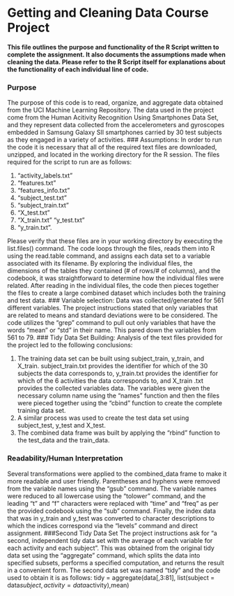 # Getting and Cleaning Data Course Project

**This file outlines the purpose and functionality of the R Script written to complete the assignment. It also documents the assumptions made when cleaning the data. Please refer to the R Script itself for explanations about the functionality of each individual line of code.**

### Purpose
The purpose of this code is to read, organize, and aggregate data obtained from the UCI Machine Learning Repository. The data used in the project come from the Human Acitivity Recognition Using Smartphones Data Set, and they represent data collected from the accelerometers and gyroscopes embedded in Samsung Galaxy SII smartphones carried by 30 test subjects as they engaged in a variety of activities. 
### Assumptions: 
In order to run the code it is necessary that all of the required text files are downloaded, unzipped, and located in the working directory for the R session. The files required for the script to run are as follows:
<ol>
<li>"activity_labels.txt"</li> 
<li>"features.txt"</li>      
<li>"features_info.txt"</li>  
<li>"subject_test.txt"</li>     
<li>"subject_train.txt"</li>    
<li>"X_test.txt"</li>           
<li>"X_train.txt" "y_test.txt"</li>           
<li>"y_train.txt".</li>  
</ol>
Please verify that these files are in your working directory by executing the list.files() command. The code loops through the files, reads them into R using the read.table command, and assigns each data set to a variable associated with its filename. By exploring the individual files, the dimensions of the tables they contained (# of rows/# of columns), and the codebook, it was straightforward to determine how the individual files were related. After reading in the individual files, the code then pieces together the files to create a large combined dataset which includes both the training and test data. 
### Variable selection:
Data was collected/generated for 561 different variables. The project instructions stated that only variables that are related to means and standard deviations were to be considered. The code utilizes the "grep" command to pull out only variables that have the words "mean" or "std" in their name. This pared down the variables from 561 to 79. 
### Tidy Data Set Building:
Analysis of the text files provided for the project led to the following conclusions:
<ol>
<li>The training data set can be built using subject_train, y_train, and X_train. subject_train.txt provides the identifier for which of the 30 subjects the data corresponds to, y_train.txt provides the identifier for which of the 6 activities the data corresponds to, and X_train .txt provides the collected variables data. The variables were given the necessary column name using the "names" function and then the files were pieced together using the "cbind" function to create the complete training data set.</li>
<li>A similar process was used to create the test data set using subject_test, y_test and X_test.</li>
<li>The combined data frame was built by applying the "rbind" function to the test_data and the train_data. </li></ol>
### Readability/Human Interpretation
Several transformations were applied to the combined_data frame to make it more readable and user friendly. Parentheses and hyphens were removed from the variable names using the "gsub" command. The variable names were reduced to all lowercase using the "tolower" command, and the leading "t" and "f" characters were replaced with "time" and "freq" as per the provided codebook using the "sub" command. Finally, the index data that was in y_train and y_test was converted to character descriptions to which the indices correspond via the "levels" command and direct assignment. 
###Second Tidy Data Set
The project instructions ask for "a second, independent tidy data set with the average of each variable for each activity and each subject". This was obtained from the original tidy data set using the "aggregate" command, which splits the data into specified subsets, performs a specified computation, and returns the result in a convenient form. The second data set was named "tidy" and the code used to obtain it is as follows:
tidy = aggregate(data[,3:81], list(subject = data$subject, activity = data$activity),mean)
